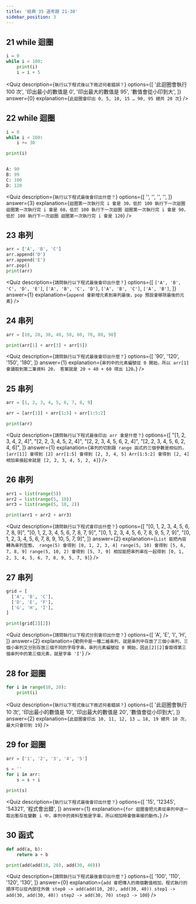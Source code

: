 ```yaml
---
title: '經典 35 道考題 21-30'
sidebar_position: 3
---
```


## 21 while 迴圈
```python
i = 0
while i < 100:
    print(i)
    i = i + 5
```
<Quiz
  description={`執行以下程式後以下敘述何者錯誤？`}
  options={[
    '此迴圈會執行 100 次',
    '印出最小的數值是 0',
    '印出最大的數值是 95',
    '數值會從小印到大',
  ]}
  answer={0}
  explanation={`此迴圈會印出 0, 5, 10, 15 … 90, 95 總共 20 次`}
/>

## 22 while 迴圈
```python
i = 0
while i < 100:
    i += 30

print(i)


A: 90
B: 99
C: 100
D: 120
```
<Quiz
  description={`執行以下程式最後會印出什麼？`}
  options={[
    '',
    '',
    '',
    '',
  ]}
  answer={3}
  explanation={`
  迴圈第一次執行完 i 會是 30，低於 100 執行下一次迴圈
  迴圈第一次執行完 i 會是 60，低於 100 執行下一次迴圈
  迴圈第一次執行完 i 會是 90，低於 100 執行下一次迴圈
  迴圈第一次執行完 i 會是 120
  `}
/>

## 23 串列
```python
arr = ['A', 'B', 'C']
arr.append('D')
arr.append('E')
arr.pop()
print(arr)
```
<Quiz
  description={`請問執行以下程式最後會印出什麼？`}
  options={[
    `['A', 'B', 'C', 'D', 'E']`,
    `['A', 'B', 'C', 'D']`,
    `['A', 'B', 'C']`,
    `['A', 'B']`,
  ]}
  answer={1}
  explanation={`append 會新增元素到串列最後，pop 預設會移除最後的元素`}
/>

## 24 串列
```python
arr = [10, 20, 30, 40, 50, 60, 70, 80, 90]

print(arr[1] + arr[3] + arr[5])
```
<Quiz
  description={`請問執行以下程式最後會印出什麼？`}
  options={[
    '90',
    '120',
    '150',
    '180',
  ]}
  answer={1}
  explanation={`
  串列中的元素編號從 0 開始，所以 arr[1] 會讀取到第二筆資料 20，
  答案就是 20 + 40 + 60 得出 120。
  `}
/>


## 25 串列
```python
arr = [1, 2, 3, 4, 5, 6, 7, 8, 9]

arr = [arr[1]] + arr[1:5] + arr[1:5:2]

print(arr)
```
<Quiz
  description={`請問執行以下程式最後印出 arr 會是什麼？`}
  options={[
    "[1, 2, 3, 4, 2, 4]",
    "[2, 2, 3, 4, 5, 2, 4]",
    "[2, 2, 3, 4, 5, 6, 2, 4]",
    "[2, 2, 3, 4, 5, 6, 2, 4, 6]",
  ]}
  answer={1}
  explanation={`
  串列的切割跟 range 函式的三個參數是相似的，
  [arr[1]] 會得到 [2]
  arr[1:5] 會得到 [2, 3, 4, 5]
  Arr[1:5:2] 會得到 [2, 4]
  相加串接起來就是 [2, 2, 3, 4, 5, 2, 4]
  `}
/>


## 26 串列
```python
arr1 = list(range(5))
arr2 = list(range(5, 10))
arr3 = list(range(5, 10, 2))

print(arr1 + arr2 + arr3)
```
<Quiz
  description={`請問執行以下程式會印出什麼？`}
  options={[
    "[0, 1, 2, 3, 4, 5, 6, 7, 8, 9]",
    "[0, 1, 2, 3, 4, 5, 6, 7, 8, 7, 9]",
    "[0, 1, 2, 3, 4, 5, 6, 7, 8, 9, 5, 7, 9]",
    "[0, 1, 2, 3, 4, 5, 6, 7, 8, 9, 10, 5, 7, 9]",
  ]}
  answer={2}
  explanation={`
  List 能把內容轉為串列型態，
  range(5) 會得到 [0, 1, 2, 3, 4]
  range(5, 10) 會得到 [5, 6, 7, 8, 9]
  range(5, 10, 2) 會得到 [5, 7, 9]
  相加能把串列串在一起得到 [0, 1, 2, 3, 4, 5, 6, 7, 8, 9, 5, 7, 9]
  `}
/>


## 27 串列
```python
grid = [
  ['A', 'B', 'C'],
  ['D', 'E', 'F'],
  ['G', 'H', 'I'],
]

print(grid[2][2])
```
<Quiz
  description={`請問執行以下程式分別會印出什麼？`}
  options={[
    'A',
    'E',
    'I',
    'H',
  ]}
  answer={2}
  explanation={`範例中是一種二維串列，就是串列中存放了三個小串列，三個小串列又分別存放三個不同的字母字串，串列元素編號從 0 開始，因此[2][2]會取得第三個串列中的第三個元素，就是字串 'I'`}
/>



## 28 for 迴圈
```python
for i in range(10, 20):
    print(i)
```
<Quiz
  description={`執行以下程式後以下敘述何者錯誤？`}
  options={[
    '此迴圈會執行 10 次',
    '印出最小的數值是 10',
    '印出最大的數值是 20',
    '數值會從小印到大',
  ]}
  answer={2}
  explanation={`此迴圈會印出 10, 11, 12, 13 … 18, 19 總共 10 次，最大只會印到 19`}
/>




## 29 for 迴圈
```python
arr = ['1', '2', '3', '4', '5']

s = ''
for i in arr:
    s = s + i

print(s)
```
<Quiz
  description={`執行以下程式最後會印出什麼？`}
  options={[
    '15',
    '12345',
    '54321',
    '程式會出錯',
  ]}
  answer={1}
  explanation={`for 迴圈會把元素從串列中逐一取出暫存在變數 i 中，串列中的資料型態是字串，所以相加時會做串接的動作。`}
/>


## 30 函式
```python
def add(a, b):
    return a + b

print(add(add(10, 20), add(30, 40)))
```
<Quiz
  description={`請問執行以下程式最後會印出什麼？`}
  options={[
    '100',
    '110',
    '120',
    '130',
  ]}
  answer={0}
  explanation={`
add 會把傳入的兩個數值相加，程式執行的順序可以從內部往外做
step0 -> add(add(10, 20), add(30, 40))
step1 -> add(30, add(30, 40))
step2 -> add(30, 70)
step3 -> 100
  `}
/>
